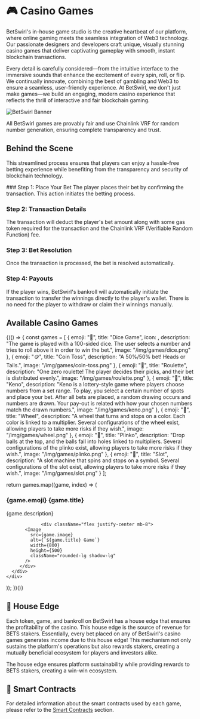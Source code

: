 
# 🎮 Casino Games

BetSwirl's in-house game studio is the creative heartbeat of our platform, where online gaming meets the seamless integration of Web3 technology. Our passionate designers and developers craft unique, visually stunning casino games that deliver captivating gameplay with smooth, instant blockchain transactions.

Every detail is carefully considered—from the intuitive interface to the immersive sounds that enhance the excitement of every spin, roll, or flip. We continually innovate, combining the best of gambling and Web3 to ensure a seamless, user-friendly experience. At BetSwirl, we don't just make games—we build an engaging, modern casino experience that reflects the thrill of interactive and fair blockchain gaming.

<Image 
  src="/img/headers/casino.png" 
  alt="BetSwirl Banner" 
  width={1200} 
  height={300} 
  className="w-full rounded-lg mb-6"
  priority
/>

<Callout type="info">
  All BetSwirl games are provably fair and use Chainlink VRF for random number generation, ensuring complete transparency and trust.
</Callout>

## Behind the Scene

This streamlined process ensures that players can enjoy a hassle-free betting experience while benefiting from the transparency and security of blockchain technology.

<Steps>
### Step 1: Place Your Bet
The player places their bet by confirming the transaction. This action initiates the betting process.

### Step 2: Transaction Details
The transaction will deduct the player's bet amount along with some gas token required for the transaction and the Chainlink VRF (Verifiable Random Function) fee.

### Step 3: Bet Resolution
Once the transaction is processed, the bet is resolved automatically.

### Step 4: Payouts
If the player wins, BetSwirl's bankroll will automatically initiate the transaction to transfer the winnings directly to the player's wallet. There is no need for the player to withdraw or claim their winnings manually.
</Steps>

## Available Casino Games

{(() => {
  const games = [
    {
      emoji: "🎲",
      title: "Dice Game",
      icon: <Dices className="text-blue-500" />,
      description: "The game is played with a 100-sided dice. The user selects a number and tries to roll above it in order to win the bet.",
      image: "/img/games/dice.png"
    },
    {
      emoji: "🪙",
      title: "Coin Toss",
      description: "A 50%/50% bet! Heads or Tails.",
      image: "/img/games/coin-toss.png"
    },
    {
      emoji: "🛞",
      title: "Roulette",
      description: "One zero roulette! The player decides their picks, and their bet is distributed evenly.",
      image: "/img/games/roulette.png"
    },
    {
      emoji: "🎯",
      title: "Keno",
      description: "Keno is a lottery-style game where players choose numbers from a set range. To play, you select a certain number of spots and place your bet. After all bets are placed, a random drawing occurs and numbers are drawn. Your pay-out is related with how your chosen numbers match the drawn numbers.",
      image: "/img/games/keno.png"
    },
    {
      emoji: "🎡",
      title: "Wheel",
      description: "A wheel that turns and stops on a color. Each color is linked to a multiplier. Several configurations of the wheel exist, allowing players to take more risks if they wish.",
      image: "/img/games/wheel.png"
    },
    {
      emoji: "🎱",
      title: "Plinko",
      description: "Drop balls at the top, and the balls fall into holes linked to multipliers. Several configurations of the plinko exist, allowing players to take more risks if they wish.",
      image: "/img/games/plinko.png"
    },
    {
      emoji: "🎰",
      title: "Slot",
      description: "A slot machine that spins and stops on a symbol. Several configurations of the slot exist, allowing players to take more risks if they wish.",
      image: "/img/games/slot.png"
    }
  ];

  return games.map((game, index) => (
    <div key={index}>
      <h3 className="text-2xl font-bold p-2">{game.emoji} {game.title}</h3>
      <div className="flex flex-col w-full bg-card text-card-foreground rounded-lg">
        <div className="text-base leading-relaxed p-2 mb-4">
          {game.description}
        </div>
        
                 <div className="flex justify-center mb-8">
           <Image 
             src={game.image} 
             alt={`${game.title} Game`} 
             width={800} 
             height={500} 
             className="rounded-lg shadow-lg"
           />
         </div>
      </div>
    </div>
  ));
})()}

## 🏦 House Edge

Each token, game, and bankroll on BetSwirl has a house edge that ensures the profitability of the casino. This house edge is the source of revenue for BETS stakers. Essentially, every bet placed on any of BetSwirl's casino games generates income due to this house edge! This mechanism not only sustains the platform's operations but also rewards stakers, creating a mutually beneficial ecosystem for players and investors alike.

<Callout type="warning">
  The house edge ensures platform sustainability while providing rewards to BETS stakers, creating a win-win ecosystem.
</Callout>

## 🔗 Smart Contracts

For detailed information about the smart contracts used by each game, please refer to the [Smart Contracts](/protocol-hub/protocol/contracts#-casino-game-contracts) section.